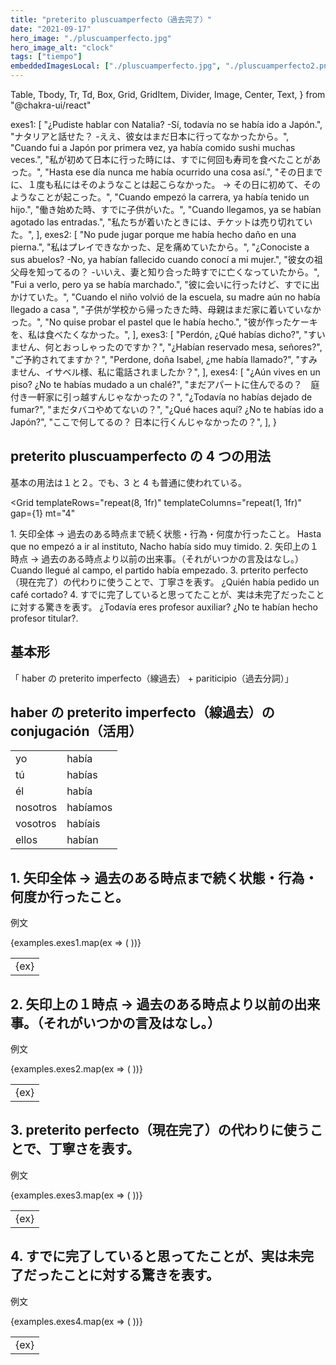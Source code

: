 ```yaml
---
title: "preterito pluscuamperfecto（過去完了）"
date: "2021-09-17"
hero_image: "./pluscuamperfecto.jpg"
hero_image_alt: "clock"
tags: ["tiempo"]
embeddedImagesLocal: ["./pluscuamperfecto.jpg", "./pluscuamperfecto2.png"]
---
```


  Table,
  Tbody,
  Tr,
  Td,
  Box,
  Grid,
  GridItem,
  Divider,
  Image,
  Center,
  Text,
} from "@chakra-ui/react"

  exes1: [
    "¿Pudiste hablar con Natalia? -Sí, todavía no se había ido a Japón.",
    "ナタリアと話せた？ -ええ、彼女はまだ日本に行ってなかったから。",
    "Cuando fui a Japón por primera vez, ya había comido sushi muchas veces.",
    "私が初めて日本に行った時には、すでに何回も寿司を食べたことがあった。",
    "Hasta ese día nunca me había ocurrido una cosa así.",
    "その日までに、１度も私にはそのようなことは起こらなかった。 → その日に初めて、そのようなことが起こった。",
    "Cuando empezó la carrera, ya había tenido un hijo.",
    "働き始めた時、すでに子供がいた。",
    "Cuando llegamos, ya se habían agotado las entradas.",
    "私たちが着いたときには、チケットは売り切れていた。",
  ],
  exes2: [
    "No pude jugar porque me había hecho daño en una pierna.",
    "私はプレイできなかった、足を痛めていたから。",
    "¿Conociste a sus abuelos? -No, ya habían fallecido cuando conocí a mi mujer.",
    "彼女の祖父母を知ってるの？ -いいえ、妻と知り合った時すでに亡くなっていたから。",
    "Fui a verlo, pero ya se había marchado.",
    "彼に会いに行ったけど、すでに出かけていた。",
    "Cuando el niño volvió de la escuela, su madre aún no había llegado a casa ",
    "子供が学校から帰ったきた時、母親はまだ家に着いていなかった。",
    "No quise probar el pastel que le había hecho.",
    "彼が作ったケーキを、私は食べたくなかった。",
  ],
  exes3: [
    "Perdón, ¿Qué habías dicho?",
    "すいません、何とおっしゃったのですか？",
    "¿Habían reservado mesa, señores?",
    "ご予約されてますか？",
    "Perdone, doña Isabel, ¿me había llamado?",
    "すみません、イサベル様、私に電話されましたか？",
  ],
  exes4: [
    "¿Aún vives en un piso? ¿No te habías mudado a un chalé?",
    "まだアパートに住んでるの？　庭付き一軒家に引っ越すんじゃなかったの？",
    "¿Todavía no habías dejado de fumar?",
    "まだタバコやめてないの？",
    "¿Qué haces aquí? ¿No te habías ido a Japón?",
    "ここで何してるの？ 日本に行くんじゃなかったの？",
  ],
}

<Box>
  <GatsbyImage alt="Quédate con migo" image={getImage(props.localImages[1])} />
</Box>

## preterito pluscuamperfecto の 4 つの用法

基本の用法は１と２。でも、3 と 4 も普通に使われている。

<Grid
  templateRows="repeat(8, 1fr)"
  templateColumns="repeat(1, 1fr)"
  gap={1}
  mt="4"
>
  <GridItem rowSpan={1} colSpan={1} bg="cYellow" p="2">
    1. 矢印全体 → 過去のある時点まで続く状態・行為・何度か行ったこと。
  </GridItem>
  <GridItem rowSpan={1} colSpan={1} bg="cYellow2" p="2">
    Hasta que no empezó a ir al instituto, Nacho había sido muy timido.
  </GridItem>
  <GridItem rowSpan={1} colSpan={1} bg="cYellow" p="2">
    2. 矢印上の１時点 →
    過去のある時点より以前の出来事。（それがいつかの言及はなし。）
  </GridItem>
  <GridItem rowSpan={1} colSpan={1} bg="cYellow2" p="2">
    Cuando llegué al campo, el partido había empezado.
  </GridItem>
  <GridItem rowSpan={1} colSpan={1} bg="cYellow" p="2">
    3. prterito perfecto（現在完了）の代わりに使うことで、丁寧さを表す。
  </GridItem>
  <GridItem rowSpan={1} colSpan={1} bg="cYellow2" p="2">
    ¿Quién había pedido un café cortado?
  </GridItem>
  <GridItem rowSpan={1} colSpan={1} bg="cYellow" p="2">
    4.
    すでに完了していると思ってたことが、実は未完了だったことに対する驚きを表す。
  </GridItem>
  <GridItem rowSpan={1} colSpan={1} bg="cYellow2" p="2">
    ¿Todavía eres profesor auxiliar? ¿No te habían hecho profesor titular?.
  </GridItem>
</Grid>

## 基本形

<Box bg="cGray" color="cBeige" p="3" mt="4" mb="8">
  「 haber の preterito imperfecto（線過去） + pariticipio（過去分詞）」
</Box>

## haber の preterito imperfecto（線過去）の conjugación（活用）

<Table variant="striped" colorScheme="blackAlpha" mt="3" mb="8">
  <Tbody>
    <Tr>
      <Td>yo</Td>
      <Td>
        hab<span style={{ color: "#E18C7A" }}>ía</span>
      </Td>
    </Tr>
    <Tr>
      <Td>tú</Td>
      <Td>
        hab<span style={{ color: "#E18C7A" }}>ías</span>
      </Td>
    </Tr>
    <Tr>
      <Td>él</Td>
      <Td>
        hab<span style={{ color: "#E18C7A" }}>ía</span>
      </Td>
    </Tr>
    <Tr>
      <Td>nosotros</Td>
      <Td>
        hab<span style={{ color: "#E18C7A" }}>íamos</span>
      </Td>
    </Tr>
    <Tr>
      <Td>vosotros</Td>
      <Td>
        hab<span style={{ color: "#E18C7A" }}>íais</span>
      </Td>
    </Tr>
    <Tr>
      <Td>ellos</Td>
      <Td>
        hab<span style={{ color: "#E18C7A" }}>ían</span>
      </Td>
    </Tr>
  </Tbody>
</Table>

## 1. 矢印全体 → 過去のある時点まで続く状態・行為・何度か行ったこと。

例文

<Table variant="striped" colorScheme="blackAlpha" mt="3" mb="8">
  <Tbody>
    {examples.exes1.map(ex => (
      <Tr key={ex}>
        <Td>{ex}</Td>
      </Tr>
    ))}
  </Tbody>
</Table>

## 2. 矢印上の１時点 → 過去のある時点より以前の出来事。（それがいつかの言及はなし。）

例文

<Table variant="striped" colorScheme="blackAlpha" mt="3" mb="8">
  <Tbody>
    {examples.exes2.map(ex => (
      <Tr key={ex}>
        <Td>{ex}</Td>
      </Tr>
    ))}
  </Tbody>
</Table>

## 3. preterito perfecto（現在完了）の代わりに使うことで、丁寧さを表す。

例文

<Table variant="striped" colorScheme="blackAlpha" mt="3" mb="8">
  <Tbody>
    {examples.exes3.map(ex => (
      <Tr key={ex}>
        <Td>{ex}</Td>
      </Tr>
    ))}
  </Tbody>
</Table>

## 4. すでに完了していると思ってたことが、実は未完了だったことに対する驚きを表す。

例文

<Table variant="striped" colorScheme="blackAlpha" mt="3" mb="8">
  <Tbody>
    {examples.exes4.map(ex => (
      <Tr key={ex}>
        <Td>{ex}</Td>
      </Tr>
    ))}
  </Tbody>
</Table>
